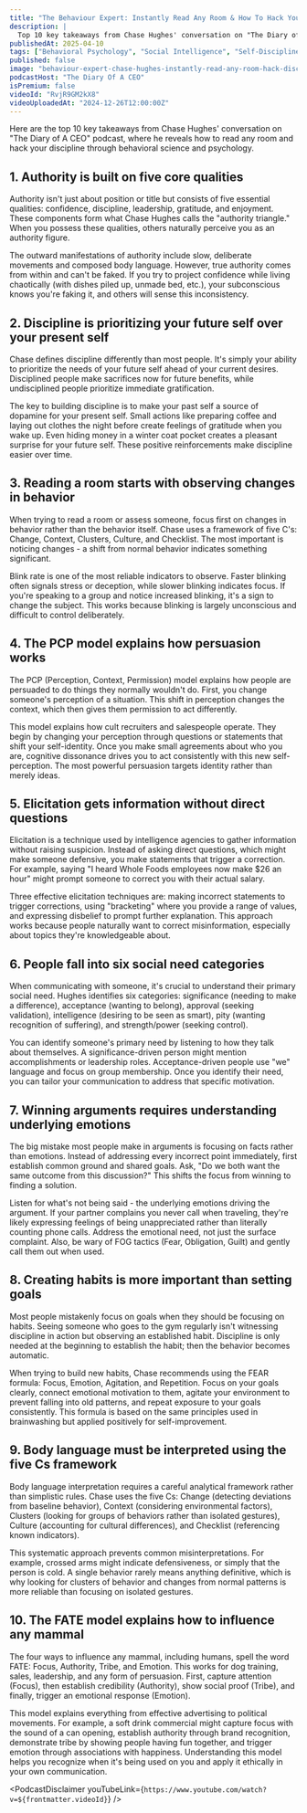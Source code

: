 ```yaml
---
title: "The Behaviour Expert: Instantly Read Any Room & How To Hack Your Discipline! Chase Hughes"
description: |
  Top 10 key takeaways from Chase Hughes' conversation on "The Diary of A CEO" podcast, where he reveals how to read any room and hack your discipline through behavioral science and psychology.
publishedAt: 2025-04-10
tags: ["Behavioral Psychology", "Social Intelligence", "Self-Discipline"]
published: false
image: "behaviour-expert-chase-hughes-instantly-read-any-room-hack-discipline.jpg"
podcastHost: "The Diary Of A CEO"
isPremium: false
videoId: "RvjR9GM2kX8"
videoUploadedAt: "2024-12-26T12:00:00Z"
---
```



<PodcastSummaryPageLayout frontmatter={frontmatter}>

Here are the top 10 key takeaways from Chase Hughes' conversation on "The Diary of A CEO" podcast, where he reveals how to read any room and hack your discipline through behavioral science and psychology.

## 1. Authority is built on five core qualities

Authority isn't just about position or title but consists of five essential qualities: confidence, discipline, leadership, gratitude, and enjoyment. These components form what Chase Hughes calls the "authority triangle." When you possess these qualities, others naturally perceive you as an authority figure.

The outward manifestations of authority include slow, deliberate movements and composed body language. However, true authority comes from within and can't be faked. If you try to project confidence while living chaotically (with dishes piled up, unmade bed, etc.), your subconscious knows you're faking it, and others will sense this inconsistency.

## 2. Discipline is prioritizing your future self over your present self

Chase defines discipline differently than most people. It's simply your ability to prioritize the needs of your future self ahead of your current desires. Disciplined people make sacrifices now for future benefits, while undisciplined people prioritize immediate gratification.

The key to building discipline is to make your past self a source of dopamine for your present self. Small actions like preparing coffee and laying out clothes the night before create feelings of gratitude when you wake up. Even hiding money in a winter coat pocket creates a pleasant surprise for your future self. These positive reinforcements make discipline easier over time.

## 3. Reading a room starts with observing changes in behavior

When trying to read a room or assess someone, focus first on changes in behavior rather than the behavior itself. Chase uses a framework of five C's: Change, Context, Clusters, Culture, and Checklist. The most important is noticing changes - a shift from normal behavior indicates something significant.

Blink rate is one of the most reliable indicators to observe. Faster blinking often signals stress or deception, while slower blinking indicates focus. If you're speaking to a group and notice increased blinking, it's a sign to change the subject. This works because blinking is largely unconscious and difficult to control deliberately.

## 4. The PCP model explains how persuasion works

The PCP (Perception, Context, Permission) model explains how people are persuaded to do things they normally wouldn't do. First, you change someone's perception of a situation. This shift in perception changes the context, which then gives them permission to act differently.

This model explains how cult recruiters and salespeople operate. They begin by changing your perception through questions or statements that shift your self-identity. Once you make small agreements about who you are, cognitive dissonance drives you to act consistently with this new self-perception. The most powerful persuasion targets identity rather than merely ideas.

## 5. Elicitation gets information without direct questions

Elicitation is a technique used by intelligence agencies to gather information without raising suspicion. Instead of asking direct questions, which might make someone defensive, you make statements that trigger a correction. For example, saying "I heard Whole Foods employees now make $26 an hour" might prompt someone to correct you with their actual salary.

Three effective elicitation techniques are: making incorrect statements to trigger corrections, using "bracketing" where you provide a range of values, and expressing disbelief to prompt further explanation. This approach works because people naturally want to correct misinformation, especially about topics they're knowledgeable about.

## 6. People fall into six social need categories

When communicating with someone, it's crucial to understand their primary social need. Hughes identifies six categories: significance (needing to make a difference), acceptance (wanting to belong), approval (seeking validation), intelligence (desiring to be seen as smart), pity (wanting recognition of suffering), and strength/power (seeking control).

You can identify someone's primary need by listening to how they talk about themselves. A significance-driven person might mention accomplishments or leadership roles. Acceptance-driven people use "we" language and focus on group membership. Once you identify their need, you can tailor your communication to address that specific motivation.

## 7. Winning arguments requires understanding underlying emotions

The big mistake most people make in arguments is focusing on facts rather than emotions. Instead of addressing every incorrect point immediately, first establish common ground and shared goals. Ask, "Do we both want the same outcome from this discussion?" This shifts the focus from winning to finding a solution.

Listen for what's not being said - the underlying emotions driving the argument. If your partner complains you never call when traveling, they're likely expressing feelings of being unappreciated rather than literally counting phone calls. Address the emotional need, not just the surface complaint. Also, be wary of FOG tactics (Fear, Obligation, Guilt) and gently call them out when used.

## 8. Creating habits is more important than setting goals

Most people mistakenly focus on goals when they should be focusing on habits. Seeing someone who goes to the gym regularly isn't witnessing discipline in action but observing an established habit. Discipline is only needed at the beginning to establish the habit; then the behavior becomes automatic.

When trying to build new habits, Chase recommends using the FEAR formula: Focus, Emotion, Agitation, and Repetition. Focus on your goals clearly, connect emotional motivation to them, agitate your environment to prevent falling into old patterns, and repeat exposure to your goals consistently. This formula is based on the same principles used in brainwashing but applied positively for self-improvement.

## 9. Body language must be interpreted using the five Cs framework

Body language interpretation requires a careful analytical framework rather than simplistic rules. Chase uses the five Cs: Change (detecting deviations from baseline behavior), Context (considering environmental factors), Clusters (looking for groups of behaviors rather than isolated gestures), Culture (accounting for cultural differences), and Checklist (referencing known indicators).

This systematic approach prevents common misinterpretations. For example, crossed arms might indicate defensiveness, or simply that the person is cold. A single behavior rarely means anything definitive, which is why looking for clusters of behavior and changes from normal patterns is more reliable than focusing on isolated gestures.

## 10. The FATE model explains how to influence any mammal

The four ways to influence any mammal, including humans, spell the word FATE: Focus, Authority, Tribe, and Emotion. This works for dog training, sales, leadership, and any form of persuasion. First, capture attention (Focus), then establish credibility (Authority), show social proof (Tribe), and finally, trigger an emotional response (Emotion).

This model explains everything from effective advertising to political movements. For example, a soft drink commercial might capture focus with the sound of a can opening, establish authority through brand recognition, demonstrate tribe by showing people having fun together, and trigger emotion through associations with happiness. Understanding this model helps you recognize when it's being used on you and apply it ethically in your own communication.

<PodcastDisclaimer
  youTubeLink={`https://www.youtube.com/watch?v=${frontmatter.videoId}`}
/>

</PodcastSummaryPageLayout>
